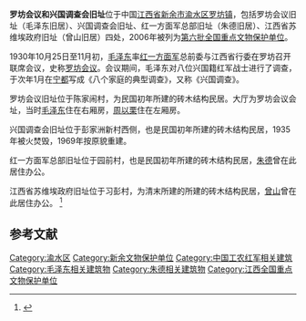 {{coord|27|50|19|N|115|07|07|E|display=title|scale:10000}}<!-- 陈家闹村坐标 -->
{{文物保护单位
| 级别 = 全国
| 名称 = 罗坊会议和兴国调查会旧址
| 图片 = 
| 所在 = [[江西省|江西省]][[新余市|新余市]]
| 分类 = 近现代重要史迹及代表性建筑
| 时代 = 1930年
| 编号 = [[第六批全国重点文物保护单位|第六批]]第972项
| 登录 = 2006年5月25日
}}

'''罗坊会议和兴国调查会旧址'''位于中国[[江西省|江西省]][[新余市|新余市]][[渝水区|渝水区]][[罗坊镇|罗坊镇]]，包括罗坊会议旧址（毛泽东旧居）、兴国调查会旧址、红一方面军总部旧址（朱德旧居）、江西省苏维埃政府旧址（曾山旧居）四处，2006年被列为[[第六批全国重点文物保护单位|第六批全国重点文物保护单位]]。

1930年10月25日至11月初，[[毛泽东|毛泽东]]率[[红一方面军|红一方面军]]总前委与江西省行委在罗坊召开联席会议，史称[[罗坊会议|罗坊会议]]。会议期间，毛泽东对八位兴国籍红军战士进行了调查，于次年1月在[[宁都|宁都]]写成《八个家庭的典型调查》，又称《兴国调查》。

罗坊会议旧址位于陈家闹村，为民国初年所建的砖木结构民居。大厅为罗坊会议会址，当时[[毛泽东|毛泽东]]住在右厢房，[[周以栗_(長沙)|周以栗]]住在左厢房。

兴国调查会旧址位于彭家洲新村西侧，也是民国初年所建的砖木结构民居，1935年被火焚毁，1969年按原貌重建。

红一方面军总部旧址位于园前村，也是民国初年所建的砖木结构民居，[[朱德|朱德]]曾在此居住办公。

江西省苏维埃政府旧址位于习彭村，为清末所建的所建的砖木结构民居，[[曾山|曾山]]曾在此居住办公。
<ref>{{Cite book |author=国家文物局 编 |title=全国重点文物保护单位（第六批）·第Ⅴ卷 |publisher=文物出版社 |year=2008 |isbn=978-7-5010-2446-9 |pages=487 }}</ref>

==参考文献==
{{reflist}}

{{江西全国重点文物保护单位}}
{{第二次国内革命战争期间中国共产党革命史迹}}

{{DEFAULTSORT:luo}}
[[Category:渝水区|Category:渝水区]]
[[Category:新余文物保护单位|Category:新余文物保护单位]]
[[Category:中国工农红军相关建筑|Category:中国工农红军相关建筑]]
[[Category:毛泽东相关建筑物|Category:毛泽东相关建筑物]]
[[Category:朱德相关建筑物|Category:朱德相关建筑物]]
[[Category:江西全国重点文物保护单位|Category:江西全国重点文物保护单位]]